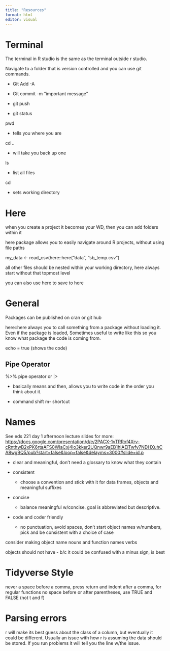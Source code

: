 ```yaml
---
title: "Resources"
format: html
editor: visual
---
```


# Terminal

The terminal in R studio is the same as the terminal outside r studio.

Navigate to a folder that is version controlled and you can use git commands.

-   Git Add -A

-   Git commit -m "important message"

-   git push

-   git status

pwd

-   tells you where you are

cd ..

-   will take you back up one

ls

-   list all files

cd

-   sets working directory

# Here

when you create a project it becomes your WD, then you can add folders within it

here package allows you to easily navigate around R projects, without using file paths

my_data \<- read_csv(here::here("data", "sb_temp.csv")

all other files should be nested within your working directory, here always start without that topmost level

you can also use here to save to here

# General

Packages can be published on cran or git hub

here::here always you to call something from a package without loading it. Even if the package is loaded, Sometimes useful to write like this so you know what package the code is coming from.

echo = true (shows the code)

## Pipe Operator

%\>% pipe operator or \|\>

-    basically means and then, allows you to write code in the order you think about it.

-   command shift m- shortcut

# Names

See eds 221 day 1 afternoon lecture slides for more: <https://docs.google.com/presentation/d/e/2PACX-1vTRRof4Xrv-cRnthwB2xPK6rtaAFS0WlaCxj4lo3kker2UQnwr9aEB1hiAEiTwfy7NDHXuhCA8wgBQ5/pub?start=false&loop=false&delayms=3000#slide=id.p>

-   clear and meaningful, don't need a glossary to know what they contain

-   consistent

    -   choose a convention and stick with it for data frames, objects and meaningful suffixes

-   concise

    -   balance meaningful w/concise. goal is abbreviated but descriptive.

-   code and coder friendly

    -   no punctuation, avoid spaces, don't start object names w/numbers, pick and be consistent with a choice of case

consider making object name nouns and function names verbs

objects should not have - b/c it could be confused with a minus sign, is best

# Tidyverse Style

never a space before a comma, press return and indent after a comma, for regular functions no space before or after parentheses, use TRUE and FALSE (not t and f)

# Parsing errors

r will make its best guess about the class of a column, but eventually it could be different. Usually an issue with how r is assuming the data should be stored. If you run problems it will tell you the line w/the issue.
